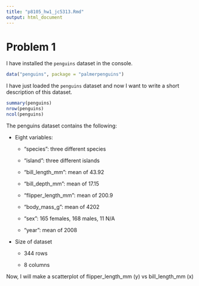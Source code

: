 ```yaml
---
title: "p8105_hw1_jc5313.Rmd"
output: html_document
---
```


# Problem 1

I have installed the `penguins` dataset in the console.

```r
data("penguins", package = "palmerpenguins")
```

I have just loaded the `penguins` dataset and now I want to write a short description of this dataset.

```r
summary(penguins)
nrow(penguins)
ncol(penguins)
```

The penguins dataset contains the following:

* Eight variables: 

  * "species": three different species 
  
  * "island": three different islands
  
  * "bill_length_mm": mean of 43.92
  
  * "bill_depth_mm": mean of 17.15
  
  * "flipper_length_mm": mean of 200.9
  
  * "body_mass_g": mean of 4202
  
  * "sex": 165 females, 168 males, 11 N/A
  
  * "year": mean of 2008
  
* Size of dataset

  * 344 rows
  
  * 8 columns

Now, I will make a scatterplot of flipper_length_mm (y) vs bill_length_mm (x)


